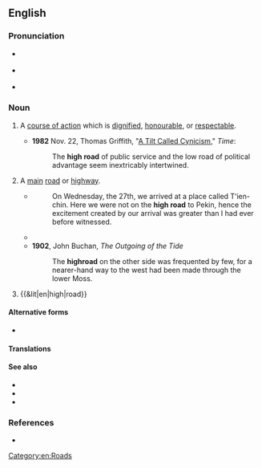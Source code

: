 {{also|highroad}}
==English==

===Pronunciation===
* {{a|RP}} {{IPA|en|/ˈhaɪ ɹəʊd/}}
* {{a|RP}} {{IPA|en|/ˈhaɪ ˌɹoʊd/}}
* {{audio|en|en-au-high road.ogg|Audio (AU)}}

===Noun===
{{en-noun}}

# {{lb|en|idiomatic}} A [[course of action]] which is [[dignified#Adjective|dignified]], [[honourable]], or [[respectable]].
#* '''1982''' Nov. 22, Thomas Griffith, "[https://web.archive.org/web/20090115042111/http://www.time.com/time/magazine/article/0,9171,955047,00.html A Tilt Called Cynicism]," ''Time'':
#*: The '''high road''' of public service and the low road of political advantage seem inextricably intertwined.
# {{lb|en|chiefly|Britain}} A [[main#Adjective|main]] [[road]] or [[highway]].
#* {{quote-journal
|en
|url=https://archive.org/details/missionfield187823unknuoft/
|year=Nov. 1, 1878
|title=North China
|author=Rev. Miles Greenwood<!--author of the letter quoted-->
|journal=The Mission Field
|issue=275
|page=[https://archive.org/details/missionfield187823unknuoft/page/544/ 544]}}
#*:On Wednesday, the 27th, we arrived at a place called Tʻien-chin. Here we were not on the '''high road''' to Pekin, hence the excitement created by our arrival was greater than I had ever before witnessed.
#* {{quote-book|en|year=1883|author=Robert Louis Stevenson|authorlink=Robert Louis Stevenson|chapter=6|title=The Black Arrow|passage=There, a few yards before them, was the '''high road''' from Risingham to Shoreby, lying, at this point, between two even walls of forest.}}
#* '''1902''', John Buchan, ''The Outgoing of the Tide''
#*: The '''highroad''' on the other side was frequented by few, for a nearer-hand way to the west had been made through the lower Moss.
# {{&lit|en|high|road}}

====Alternative forms====
* {{sense|main road or highway}} {{l|en|highroad}}

====Translations====
{{trans-top|course of action which is dignified, honourable, or respectable}}
{{trans-mid}}
{{trans-bottom}}

{{trans-see|main road or highway|highway}}

====See also====
* {{l|en|high street}}
* {{l|en|low road}}
* {{l|en|moral high ground}}

===References===
* {{R:Lexico}}

[[Category:en:Roads]]